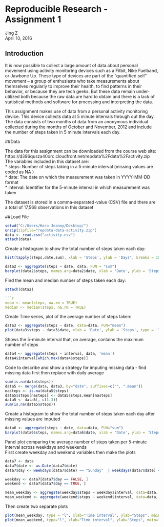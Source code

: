 Reproducible Research - Assignment 1
====================================

Jing Z  
April 10, 2016  

## Introduction

It is now possible to collect a large amount of data about personal movement using activity monitoring devices such as a Fitbit, Nike Fuelband, or Jawbone Up. These type of devices are part of the "quantified self" movement -- a group of enthusiasts who take measurements about themselves regularly to improve their health, to find patterns in their behavior, or because they are tech geeks. But these data remain under-utilized both because the raw data are hard to obtain and there is a lack of statistical methods and software for processing and interpreting the data.

This assignment makes use of data from a personal activity monitoring device. This device collects data at 5 minute intervals through out the day. The data consists of two months of data from an anonymous individual collected during the months of October and November, 2012 and include the number of steps taken in 5 minute intervals each day.

##Data

The data for this assignment can be downloaded from the course web site:  
  https://d396qusza40orc.cloudfront.net/repdata%2Fdata%2Factivity.zip    
  The variables included in this dataset are:  
    * steps: Number of steps taking in a 5-minute interval (missing values are coded as  NA )  
    * date: The date on which the measurement was taken in YYYY-MM-DD format  
    * interval: Identifier for the 5-minute interval in which measurement was taken  

The dataset is stored in a comma-separated-value (CSV) file and there are a total of 17,568 observations in this dataset  

##Load File

```r
setwd("C:/Users/Haro Jeanny/Desktop/")
unzip(zipfile="repdata-data-activity.zip") 
data <- read.csv("activity.csv")
attach(data)
```


Create a histogram to show the total number of steps taken each day:
```r
hist(tapply(steps,date,sum), xlab = 'Steps', ylab = 'Days', breaks = 15, main = 'Steps taken per day')

data2 <- aggregate(steps ~ date, data, FUN = "sum")
barplot(data2$steps, names.arg=data2$date, xlab = 'Date', ylab = 'Steps', ylim = c(0,25000))
```

Find the mean and median number of steps taken each day:
```r
attach(data2)

```r
mean <- mean(steps, na.rm = TRUE)
median <- median(steps, na.rm = TRUE)
```

Create Time series, plot of the average number of steps taken:
```r
data3 <- aggregate(steps ~ date, data=data, FUN="mean")
plot(data3$steps ~ data3$date, xlab = 'Date', ylab = 'Steps', type = 'l', main = 'Time Series for Average steps')
```

Shows the 5-minute interval that, on average, contains the maximum number of steps
```r
data4 <- aggregate(steps ~ interval, data, 'mean')
data4$interval[which.max(data4$steps)]
```
Code to describe and show a strategy for imputing missing data - find missing data first then replace with daily average
```r
sum(is.na(data$steps))
data5 <- merge(data, data3, by="date", suffixes=c("", ".mean"))
nasteps <- is.na(data5$steps)
data5$steps[nasteps] <- data5$steps.mean[nasteps]
data5 <- data5[, c(1:3)]
sum(is.na(data5$steps))
```

Create a histogram to show the total number of steps taken each day after missing values are imputed
```r
data6 <- aggregate(steps ~ date, data=data, FUN="sum")
barplot(data6$steps, names.arg=data6$date, xlab = 'Date', ylab = 'Steps', ylim = c(0,25000))
```

Panel plot comparing the average number of steps taken per 5-minute interval across weekdays and weekends  
First create weekday and weekend variables then make the plots
```r
data7 <- data
data7$date <- as.Date(data7$date)
data7$day <- weekdays(data7$date) == "Sunday"  | weekdays(data7$date) == "Saturday"

weekday <- data7[data7$day == FALSE, ]
weekend <- data7[data7$day == TRUE, ]

mean_weekday <- aggregate(weekday$steps ~ weekday$interval, data=data, FUN="mean")
mean_weekend <- aggregate(weekend$steps ~ weekend$interval, data=data, FUN="mean")
```

Then create two separate plots
```r
plot(mean_weekday, type = "l", xlab="Time interval", ylab="Steps", main="Weekday activity", col="green", ylim = c(0,200))
plot(mean_weekend, type="l", xlab="Time interval", ylab="Steps", main="Weekend activity", col="red",ylim = c(0,200))
```

